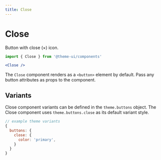 ```yaml
---
title: Close
---
```


# Close

Button with close (×) icon.

```js
import { Close } from '@theme-ui/components'
```

```jsx live=true
<Close />
```

The `Close` component renders as a `<button>` element by default. Pass any button attributes as props to the component.

## Variants

Close component variants can be defined in the `theme.buttons` object.
The Close component uses `theme.buttons.close` as its default variant style.

```js
// example theme variants
{
  buttons: {
    close: {
      color: 'primary',
    }
  }
}
```
